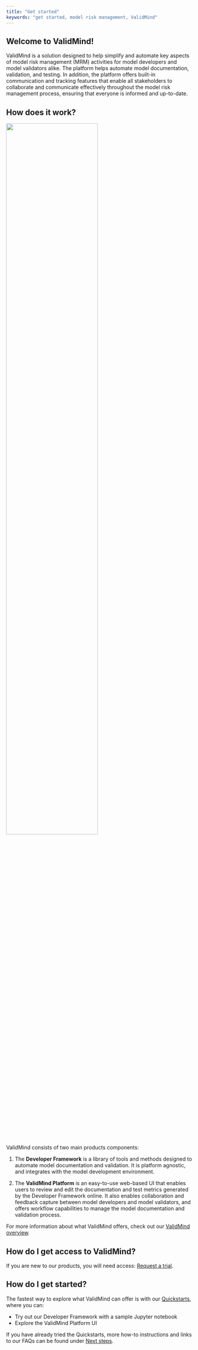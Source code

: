 ```yaml
---
title: "Get started"
keywords: "get started, model risk management, ValidMind"
---
```


## Welcome to ValidMind!

ValidMind is a solution designed to help simplify and automate key aspects of model risk management (MRM) activities for model developers and model validators alike. The platform helps automate model documentation, validation, and testing. In addition, the platform offers built-in communication and tracking features that enable all stakeholders to collaborate and communicate effectively throughout the model risk management process, ensuring that everyone is informed and up-to-date. 

## How does it work?

![](get-started-validmind.png){width=70% fig-align="center" fig-alt="An image showing the two main components of ValidMind. The Developer Framework that integrates with your existing developer environment, and the ValidMind MRM platform."}

ValidMind consists of two main products components: 

1. The **Developer Framework** is a library of tools and methods designed to automate model documentation and validation. It is platform agnostic, and integrates with the model development environment. 

2. The **ValidMind Platform** is an easy-to-use web-based UI that enables users to review and edit the documentation and test metrics generated by the Developer Framework online. It also enables collaboration and feedback capture between model developers and model validators, and offers workflow capabilities to manage the model documentation and validation process.

For more information about what ValidMind offers, check out our [ValidMind overview](overview.qmd).

## How do I get access to ValidMind? 

If you are new to our products, you will need access: [Request a trial](https://validmind.com/demo).

## How do I get started?

The fastest way to explore what ValidMind can offer is with our [Quickstarts](quickstart.qmd), where you can:

- Try out our Developer Framework with a sample Jupyter notebook
- Explore the ValidMind Platform UI

If you have already tried the Quickstarts, more how-to instructions and links to our FAQs can be found under [Next steps](quickstart.qmd#next-steps).